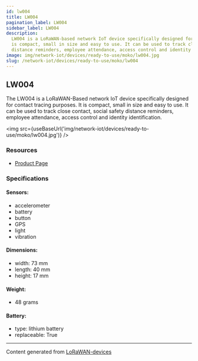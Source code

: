 ```yaml
---
id: lw004
title: LW004
pagination_label: LW004
sidebar_label: LW004
description:
  LW004 is a LoRaWAN-based network IoT device specifically designed for contact tracing purposes. It
  is compact, small in size and easy to use. It can be used to track close contact, social safety
  distance reminders, employee attendance, access control and identity identification.
image: img/network-iot/devices/ready-to-use/moko/lw004.jpg
slug: /network-iot/devices/ready-to-use/moko/lw004
---
```



<LegacyContentBanner />

## LW004

The LW004 is a LoRaWAN-Based network IoT device specifically designed for contact tracing purposes. It
is compact, small in size and easy to use. It can be used to track close contact, social safety
distance reminders, employee attendance, access control and identity identification.

<img src={useBaseUrl('img/network-iot/devices/ready-to-use/moko/lw004.jpg')} />

### Resources

- [Product Page](https://www.mokosmart.com/lw004-lorawan-contact-tracing-wearables-button/)

### Specifications

#### Sensors:

- accelerometer
- battery
- button
- GPS
- light
- vibration

#### Dimensions:

- width: 73 mm
- length: 40 mm
- height: 17 mm

#### Weight:

- 48 grams

#### Battery:

- type: lithium battery
- replaceable: True

---

Content generated from [LoRaWAN-devices](https://github.com/TheThingsNetwork/lorawan-devices)
